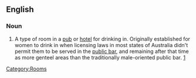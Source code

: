 ==English==
===Noun===
{{en-noun|sg=[[ladies]]' [[lounge]]}}
# {{Australia}} A type of room in a [[pub]] or [[hotel]] for drinking in.  Originally established for women to drink in when licensing laws in most states of Australia didn't permit them to be served in the [[public bar]], and remaining after that time as more genteel areas than the traditionally male-oriented public bar. [http://www.abc.net.au/gnt/history/Transcripts/s971451.htm]
[[Category:Rooms]]